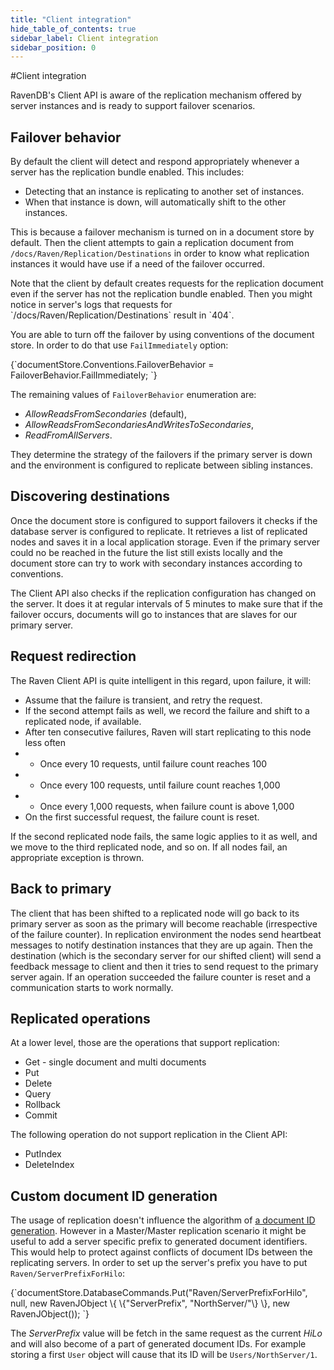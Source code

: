 ```yaml
---
title: "Client integration"
hide_table_of_contents: true
sidebar_label: Client integration
sidebar_position: 0
---
```



#Client integration

RavenDB's Client API is aware of the replication mechanism offered by server instances and is ready to support failover scenarios.

## Failover behavior

 By default the client will detect and respond appropriately whenever a server has the replication bundle enabled. This includes:

* Detecting that an instance is replicating to another set of instances.
* When that instance is down, will automatically shift to the other instances.

This is because a failover mechanism is turned on in a document store by default. Then the client attempts to gain a replication document from `/docs/Raven/Replication/Destinations` in order to know what replication instances it would have use if a need of the failover occurred.

<Admonition type="note" title="">
Note that the client by default creates requests for the replication document even if the server has not the replication bundle enabled. Then you might notice in server's logs that requests for `/docs/Raven/Replication/Destinations` result in `404`.
</Admonition>

You are able to turn off the failover by using conventions of the document store. In order to do that use `FailImmediately` option:

<TabItem value="client_integration_1" label="client_integration_1">
<CodeBlock language="csharp">
{`documentStore.Conventions.FailoverBehavior = FailoverBehavior.FailImmediately;
`}
</CodeBlock>
</TabItem>

The remaining values of `FailoverBehavior` enumeration are:

* *AllowReadsFromSecondaries* (default),
* *AllowReadsFromSecondariesAndWritesToSecondaries*,
* *ReadFromAllServers*.

They determine the strategy of the failovers if the primary server is down and the environment is configured to replicate between sibling instances.

## Discovering destinations

Once the document store is configured to support failovers it checks if the database server is configured to replicate. It retrieves a list of replicated nodes and saves it in a local application storage. Even if the primary server could no be reached in the future the list still exists locally and the document store can try to work with secondary instances according to conventions.

The Client API also checks if the replication configuration has changed on the server. It does it at regular intervals of 5 minutes to make sure that if the failover occurs, documents will go to instances that are slaves for our primary server.

## Request redirection

The Raven Client API is quite intelligent in this regard, upon failure, it will:

* Assume that the failure is transient, and retry the request.
* If the second attempt fails as well, we record the failure and shift to a replicated node, if available.
* After ten consecutive failures, Raven will start replicating to this node less often
* * Once every 10 requests, until failure count reaches 100
* * Once every 100 requests, until failure count reaches 1,000
* * Once every 1,000 requests, when failure count is above 1,000
* On the first successful request, the failure count is reset.

If the second replicated node fails, the same logic applies to it as well, and we move to the third replicated node, and so on. If all nodes fail, an appropriate exception is thrown.

## Back to primary

The client that has been shifted to a replicated node will go back to its primary server 
as soon as the primary will become reachable (irrespective of the failure counter). In replication environment the nodes send heartbeat messages to notify destination instances that they are up again. Then the destination (which is the secondary server for our shifted client) will send a feedback message to client and then it tries to send request to the primary server again. If an operation succeeded the failure counter is reset and a communication starts to work normally.


## Replicated operations

At a lower level, those are the operations that support replication:

* Get - single document and multi documents
* Put
* Delete
* Query
* Rollback
* Commit

The following operation do not support replication in the Client API:

* PutIndex
* DeleteIndex

## Custom document ID generation

The usage of replication doesn't influence the algorithm of [a document ID generation](../../../client-api/basic-operations/saving-new-document.mdx#document-ids).
However in a Master/Master replication scenario it might be useful to add a server specific prefix to generated document identifiers. This would help to protect
against conflicts of document IDs between the replicating servers. In order to set up the server's prefix you have to put `Raven/ServerPrefixForHilo`:

<TabItem value="client_integration_2" label="client_integration_2">
<CodeBlock language="csharp">
{`documentStore.DatabaseCommands.Put("Raven/ServerPrefixForHilo", null,
                                   new RavenJObject
	                                \{
		                                \{"ServerPrefix", "NorthServer/"\}
	                                \},
                                   new RavenJObject());
`}
</CodeBlock>
</TabItem>

The *ServerPrefix* value will be fetch in the same request as the current *HiLo* and will also become of a part of generated document IDs. 
For example storing a first `User` object will cause that its ID will be `Users/NorthServer/1`.